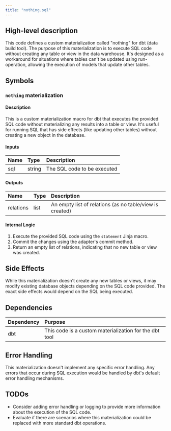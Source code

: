 ```yaml
---
title: "nothing.sql"
---
```


## High-level description
This code defines a custom materialization called "nothing" for dbt (data build tool). The purpose of this materialization is to execute SQL code without creating any table or view in the data warehouse. It's designed as a workaround for situations where tables can't be updated using run-operation, allowing the execution of models that update other tables.

## Symbols

### `nothing` materialization
#### Description
This is a custom materialization macro for dbt that executes the provided SQL code without materializing any results into a table or view. It's useful for running SQL that has side effects (like updating other tables) without creating a new object in the database.

#### Inputs
| Name | Type | Description |
|:-----|:-----|:------------|
| sql | string | The SQL code to be executed |

#### Outputs
| Name | Type | Description |
|:-----|:-----|:------------|
| relations | list | An empty list of relations (as no table/view is created) |

#### Internal Logic
1. Execute the provided SQL code using the `statement` Jinja macro.
2. Commit the changes using the adapter's commit method.
3. Return an empty list of relations, indicating that no new table or view was created.

## Side Effects
While this materialization doesn't create any new tables or views, it may modify existing database objects depending on the SQL code provided. The exact side effects would depend on the SQL being executed.

## Dependencies
| Dependency | Purpose |
|:-----------|:--------|
| dbt | This code is a custom materialization for the dbt tool |

## Error Handling
This materialization doesn't implement any specific error handling. Any errors that occur during SQL execution would be handled by dbt's default error handling mechanisms.

## TODOs
- Consider adding error handling or logging to provide more information about the execution of the SQL code.
- Evaluate if there are scenarios where this materialization could be replaced with more standard dbt operations.